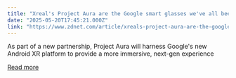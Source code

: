 ```yaml
---
title: "Xreal's Project Aura are the Google smart glasses we've all been waiting for"
date: "2025-05-20T17:45:21.000Z"
link: "https://www.zdnet.com/article/xreals-project-aura-are-the-google-smart-glasses-weve-all-been-waiting-for/"
---
```


As part of a new partnership, Project Aura will harness Google's new Android XR platform to provide a more immersive, next-gen experience

[Read more](https://www.zdnet.com/article/xreals-project-aura-are-the-google-smart-glasses-weve-all-been-waiting-for/)
